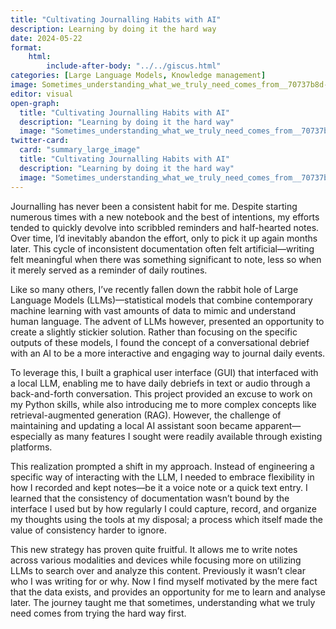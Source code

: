 ```yaml
---
title: "Cultivating Journalling Habits with AI"
description: Learning by doing it the hard way
date: 2024-05-22
format:
    html:    
        include-after-body: "../../giscus.html"
categories: [Large Language Models, Knowledge management]
image: Sometimes_understanding_what_we_truly_need_comes_from__70737b8d-1eb7-4d74-9ebc-939026b92b12.png
editor: visual
open-graph:
  title: "Cultivating Journalling Habits with AI"
  description: "Learning by doing it the hard way"
  image: "Sometimes_understanding_what_we_truly_need_comes_from__70737b8d-1eb7-4d74-9ebc-939026b92b12.png"
twitter-card:
  card: "summary_large_image"
  title: "Cultivating Journalling Habits with AI"
  description: "Learning by doing it the hard way"
  image: "Sometimes_understanding_what_we_truly_need_comes_from__70737b8d-1eb7-4d74-9ebc-939026b92b12.png"
---
```


Journalling has never been a consistent habit for me. Despite starting numerous times with a new notebook and the best of intentions, my efforts tended to quickly devolve into scribbled reminders and half-hearted notes. Over time, I'd inevitably abandon the effort, only to pick it up again months later. This cycle of inconsistent documentation often felt artificial—writing felt meaningful when there was something significant to note, less so when it merely served as a reminder of daily routines.

Like so many others, I've recently fallen down the rabbit hole of Large Language Models (LLMs)—statistical models that combine contemporary machine learning with vast amounts of data to mimic and understand human language. The advent of LLMs however, presented an opportunity to create a slightly stickier solution. Rather than focusing on the specific outputs of these models, I found the concept of a conversational debrief with an AI to be a more interactive and engaging way to journal daily events.

To leverage this, I built a graphical user interface (GUI) that interfaced with a local LLM, enabling me to have daily debriefs in text or audio through a back-and-forth conversation. This project provided an excuse to work on my Python skills, while also introducing me to more complex concepts like retrieval-augmented generation (RAG). However, the challenge of maintaining and updating a local AI assistant soon became apparent—especially as many features I sought were readily available through existing platforms.

This realization prompted a shift in my approach. Instead of engineering a specific way of interacting with the LLM, I needed to embrace flexibility in how I recorded and kept notes—be it a voice note or a quick text entry. I learned that the consistency of documentation wasn't bound by the interface I used but by how regularly I could capture, record, and organize my thoughts using the tools at my disposal; a process which itself made the value of consistency harder to ignore.

This new strategy has proven quite fruitful. It allows me to write notes across various modalities and devices while focusing more on utilizing LLMs to search over and analyze this content. Previously it wasn't clear who I was writing for or why. Now I find myself motivated by the mere fact that the data exists, and provides an opportunity for me to learn and analyse later. The journey taught me that sometimes, understanding what we truly need comes from trying the hard way first.